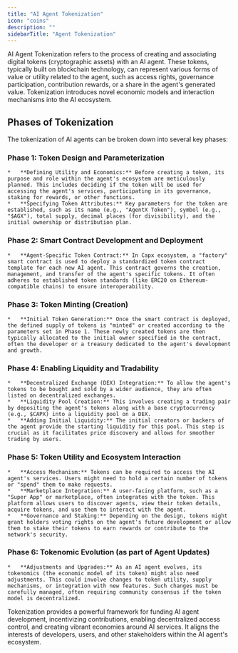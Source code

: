 ```yaml
---
title: "AI Agent Tokenization"
icon: "coins"
description: ""
sidebarTitle: "Agent Tokenization"
---
```


AI Agent Tokenization refers to the process of creating and associating digital tokens (cryptographic assets) with an AI agent. These tokens, typically built on blockchain technology, can represent various forms of value or utility related to the agent, such as access rights, governance participation, contribution rewards, or a share in the agent's generated value. Tokenization introduces novel economic models and interaction mechanisms into the AI ecosystem.

## Phases of Tokenization
The tokenization of AI agents can be broken down into several key phases:

### Phase 1: Token Design and Parameterization
    *   **Defining Utility and Economics:** Before creating a token, its purpose and role within the agent's ecosystem are meticulously planned. This includes deciding if the token will be used for accessing the agent's services, participating in its governance, staking for rewards, or other functions.
    *   **Specifying Token Attributes:** Key parameters for the token are established, such as its name (e.g., "AgentX Token"), symbol (e.g., "$AGX"), total supply, decimal places (for divisibility), and the initial ownership or distribution plan.

### Phase 2: Smart Contract Development and Deployment
    *   **Agent-Specific Token Contract:** In Capx ecosystem, a "factory" smart contract is used to deploy a standardized token contract template for each new AI agent. This contract governs the creation, management, and transfer of the agent's specific tokens. It often adheres to established token standards (like ERC20 on Ethereum-compatible chains) to ensure interoperability.

### Phase 3: Token Minting (Creation)
    *   **Initial Token Generation:** Once the smart contract is deployed, the defined supply of tokens is "minted" or created according to the parameters set in Phase 1. These newly created tokens are then typically allocated to the initial owner specified in the contract, often the developer or a treasury dedicated to the agent's development and growth.

### Phase 4: Enabling Liquidity and Tradability
    *   **Decentralized Exchange (DEX) Integration:** To allow the agent's tokens to be bought and sold by a wider audience, they are often listed on decentralized exchanges.
    *   **Liquidity Pool Creation:** This involves creating a trading pair by depositing the agent's tokens along with a base cryptocurrency (e.g., $CAPX) into a liquidity pool on a DEX.
    *   **Adding Initial Liquidity:** The initial creators or backers of the agent provide the starting liquidity for this pool. This step is crucial as it facilitates price discovery and allows for smoother trading by users.

### Phase 5: Token Utility and Ecosystem Interaction
    *   **Access Mechanism:** Tokens can be required to access the AI agent's services. Users might need to hold a certain number of tokens or "spend" them to make requests.
    *   **Marketplace Integration:** A user-facing platform, such as a "Super App" or marketplace, often integrates with the token. This platform allows users to discover agents, view their token details, acquire tokens, and use them to interact with the agent.
    *   **Governance and Staking:** Depending on the design, tokens might grant holders voting rights on the agent's future development or allow them to stake their tokens to earn rewards or contribute to the network's security.

### Phase 6: Tokenomic Evolution (as part of Agent Updates)
    *   **Adjustments and Upgrades:** As an AI agent evolves, its tokenomics (the economic model of its token) might also need adjustments. This could involve changes to token utility, supply mechanisms, or integration with new features. Such changes must be carefully managed, often requiring community consensus if the token model is decentralized.

Tokenization provides a powerful framework for funding AI agent development, incentivizing contributions, enabling decentralized access control, and creating vibrant economies around AI services. It aligns the interests of developers, users, and other stakeholders within the AI agent's ecosystem.
